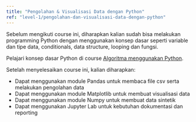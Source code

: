 ```yaml
---
title: "Pengolahan & Visualisasi Data dengan Python"
ref: "level-1/pengolahan-dan-visualisasi-data-dengan-python"
---
```



<Alert variant="warning">
  Sebelum mengikuti course ini, diharapkan kalian sudah bisa melakukan
  programming Python dengan menggunakan konsep dasar seperti variable dan
  tipe data, conditionals, data structure, looping dan fungsi.

Pelajari konsep dasar Python di course <a href='/web/level-0/algoritma-menggunakan-python' data-link-search>Algoritma menggunakan Python</a>.

</Alert>

Setelah menyelesaikan course ini, kalian diharapkan:

<ul class="list-style-checklist">
  <li>Dapat menggunakan module Pandas untuk membaca file csv serta melakukan pengolahan data</li>
  <li>Dapat menggunakan module Matplotlib untuk membuat visualisasi data</li>
  <li>Dapat menggunakan module Numpy untuk membuat data sintetik</li>
  <li>Dapat menggunakan Jupyter Lab untuk kebutuhan dokumentasi dan reporting</li>
</ul>
